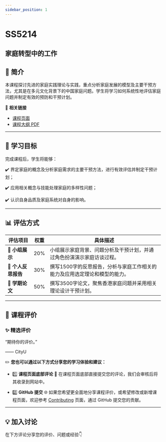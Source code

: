 ```yaml
---
sidebar_position: 1
---
```


# SS5214
## 家庭转型中的工作

## **📘 简介**
本课程探讨先进的家庭实践理论与实践，重点分析家庭发展的模型及主要干预方法，尤其是在多元文化背景下的中国家庭问题。学生将学习如何系统性地评估家庭问题并制定有效的预防和干预计划。

🔗 **相关链接**
- [课程页面](https://www.cityu.edu.hk/catalogue/pg/202425/course/SS5214.htm)
- [课程大纲 PDF](https://www.cityu.edu.hk/catalogue/pg/202425/course/SS5214.pdf)

---

## **🎯 学习目标**

完成课程后，学生将能够：

✔️ 界定家庭的概念及分析家庭需求的主要干预方法，进行有效评估并制定干预计划；

✔️ 应用相关概念与技能处理家庭的多样性问题；

✔️ 认识自身品质及家庭系统对自身的影响。

---

## **📊 评估方式**

| **评估项目**             | **权重** | **具体描述**                                                                                       |
|------------------------|---------|---------------------------------------------------------------------------------------------------|
| **🎤 小组展示**          | 20%     | 小组展示家庭背景、问题分析及干预计划，并通过角色扮演演示家庭访谈过程。                                            |
| **📄 个人反思报告**        | 30%     | 撰写1500字的反思报告，分析与家庭工作相关的能力及应用选定理论和模型的能力。                                          |
| **📄 学期论文**          | 50%     | 撰写3500字论文，聚焦香港家庭问题并采用相关理论设计干预计划。                                                   |

---

## **💬 课程评价**

### ✨ **精选评价**
<div className={commentStyles.commentBox}>
    <p className={commentStyles.commentText}>
        “期待你的评价。”
    </p>
    <p className={commentStyles.commentAuthor}>—— CityU</p>
</div>

✏️ **您也可以通过以下方式分享您的学习体验和建议：**

- 1️⃣ **课程页面底部评论**
💬 在课程页面底部直接提交您的评论，我们会审核后将其收录到网站中。

- 2️⃣ **GitHub 提交**
🌐 如果您希望更全面地分享课程评价，或希望修改或新增课程页面，欢迎参考 [Contributing](/contributing) 页面，通过 GitHub 提交您的贡献。

---

## **💡 加入讨论**

在下方评论分享您的评价、问题或经验👇
<Utterances />
